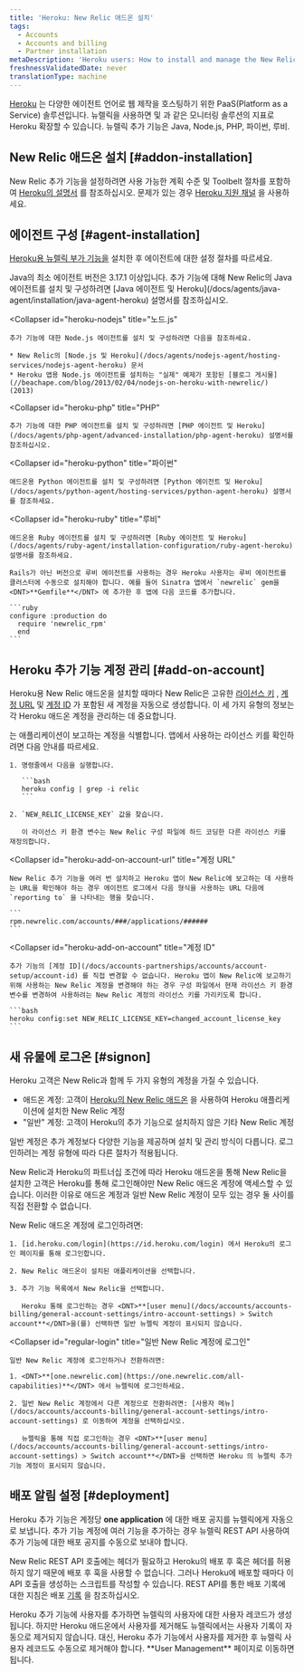 ```yaml
---
title: 'Heroku: New Relic 애드온 설치'
tags:
  - Accounts
  - Accounts and billing
  - Partner installation
metaDescription: 'Heroku users: How to install and manage the New Relic agent as an add-on account.'
freshnessValidatedDate: never
translationType: machine
---
```


[Heroku](https://devcenter.heroku.com/articles/newrelic) 는 다양한 에이전트 언어로 웹 제작을 호스팅하기 위한 PaaS(Platform as a Service) 솔루션입니다. 뉴렐릭을 사용하면 <InlinePopover type="apm"/>및 <InlinePopover type="browser"/>과 같은 모니터링 솔루션의 지표로 Heroku 확장할 수 있습니다. 뉴렐릭 추가 기능은 Java, Node.js, PHP, 파이썬, 루비.

## New Relic 애드온 설치 [#addon-installation]

New Relic 추가 기능을 설정하려면 사용 가능한 계획 수준 및 Toolbelt 절차를 포함하여 [Heroku의 설명서](https://devcenter.heroku.com/articles/newrelic) 를 참조하십시오. 문제가 있는 경우 [Heroku 지원 채널](https://devcenter.heroku.com/articles/support-channels) 을 사용하세요.

## 에이전트 구성 [#agent-installation]

[Heroku용 뉴렐릭 부가 기능을](https://devcenter.heroku.com/articles/newrelic) 설치한 후 <InlinePopover type="apm"/>에이전트에 대한 설정 절차를 따르세요.

<CollapserGroup>
  <Collapser
    id="heroku-java"
    title="자바"
  >
    Java의 최소 에이전트 버전은 3.17.1 이상입니다. 추가 기능에 대해 New Relic의 Java 에이전트를 설치 및 구성하려면 [Java 에이전트 및 Heroku](/docs/agents/java-agent/installation/java-agent-heroku) 설명서를 참조하십시오.
  </Collapser>

  <Collapser
    id="heroku-nodejs"
    title="노드.js"
  >
    추가 기능에 대한 Node.js 에이전트를 설치 및 구성하려면 다음을 참조하세요.

    * New Relic의 [Node.js 및 Heroku](/docs/agents/nodejs-agent/hosting-services/nodejs-agent-heroku) 문서
    * Heroku 앱용 Node.js 에이전트를 설치하는 "실제" 예제가 포함된 [블로그 게시물](//beachape.com/blog/2013/02/04/nodejs-on-heroku-with-newrelic/) (2013)
  </Collapser>

  <Collapser
    id="heroku-php"
    title="PHP"
  >
    추가 기능에 대한 PHP 에이전트를 설치 및 구성하려면 [PHP 에이전트 및 Heroku](/docs/agents/php-agent/advanced-installation/php-agent-heroku) 설명서를 참조하십시오.
  </Collapser>

  <Collapser
    id="heroku-python"
    title="파이썬"
  >
    애드온용 Python 에이전트를 설치 및 구성하려면 [Python 에이전트 및 Heroku](/docs/agents/python-agent/hosting-services/python-agent-heroku) 설명서를 참조하세요.
  </Collapser>

  <Collapser
    id="heroku-ruby"
    title="루비"
  >
    애드온용 Ruby 에이전트를 설치 및 구성하려면 [Ruby 에이전트 및 Heroku](/docs/agents/ruby-agent/installation-configuration/ruby-agent-heroku) 설명서를 참조하세요.

    Rails가 아닌 버전으로 루비 에이전트를 사용하는 경우 Heroku 사용자는 루비 에이전트를 클러스터에 수동으로 설치해야 합니다. 예를 들어 Sinatra 앱에서 `newrelic` gem을 <DNT>**Gemfile**</DNT> 에 추가한 후 앱에 다음 코드를 추가합니다.

    ```ruby
    configure :production do
      require 'newrelic_rpm'
      end
    ```
  </Collapser>
</CollapserGroup>

## Heroku 추가 기능 계정 관리 [#add-on-account]

Heroku용 New Relic 애드온을 설치할 때마다 New Relic은 고유한 [라이선스 키](#heroku-add-on-license-key) , [계정 URL](#heroku-add-on-account-url) 및 [계정 ID](#heroku-add-on-account) 가 포함된 새 계정을 자동으로 생성합니다. 이 세 가지 유형의 정보는 각 Heroku 애드온 계정을 관리하는 데 중요합니다.

<CollapserGroup>
  <Collapser
    id="heroku-add-on-license-key"
    title="라이센스 키"
  >
    <InlinePopover type="licenseKey"/>는 애플리케이션이 보고하는 계정을 식별합니다. 앱에서 사용하는 라이선스 키를 확인하려면 다음 안내를 따르세요.

    1. 명령줄에서 다음을 실행합니다.

       ```bash
       heroku config | grep -i relic
       ```

    2. `NEW_RELIC_LICENSE_KEY` 값을 찾습니다.

       이 라이선스 키 환경 변수는 New Relic 구성 파일에 하드 코딩한 다른 라이선스 키를 재정의합니다.
  </Collapser>

  <Collapser
    id="heroku-add-on-account-url"
    title="계정 URL"
  >
    New Relic 추가 기능을 여러 번 설치하고 Heroku 앱이 New Relic에 보고하는 데 사용하는 URL을 확인해야 하는 경우 에이전트 로그에서 다음 형식을 사용하는 URL 다음에 `reporting to` 을 나타내는 행을 찾습니다.

    ```
    rpm.newrelic.com/accounts/###/applications/######
    ```
  </Collapser>

  <Collapser
    id="heroku-add-on-account"
    title="계정 ID"
  >
    추가 기능의 [계정 ID](/docs/accounts-partnerships/accounts/account-setup/account-id) 를 직접 변경할 수 없습니다. Heroku 앱이 New Relic에 보고하기 위해 사용하는 New Relic 계정을 변경해야 하는 경우 구성 파일에서 현재 라이선스 키 환경 변수를 변경하여 사용하려는 New Relic 계정의 라이선스 키를 가리키도록 합니다.

    ```bash
    heroku config:set NEW_RELIC_LICENSE_KEY=changed_account_license_key
    ```
  </Collapser>
</CollapserGroup>

## 새 유물에 로그온 [#signon]

Heroku 고객은 New Relic과 함께 두 가지 유형의 계정을 가질 수 있습니다.

* 애드온 계정: 고객이 [Heroku의 New Relic 애드온](https://addons.heroku.com/newrelic) 을 사용하여 Heroku 애플리케이션에 설치한 New Relic 계정
* "일반" 계정: 고객이 Heroku의 추가 기능으로 설치하지 않은 기타 New Relic 계정

일반 계정은 추가 계정보다 다양한 기능을 제공하며 설치 및 관리 방식이 다릅니다. 로그인하려는 계정 유형에 따라 다른 절차가 적용됩니다.

New Relic과 Heroku의 파트너십 조건에 따라 Heroku 애드온을 통해 New Relic을 설치한 고객은 Heroku를 통해 로그인해야만 New Relic 애드온 계정에 액세스할 수 있습니다. 이러한 이유로 애드온 계정과 일반 New Relic 계정이 모두 있는 경우 둘 사이를 직접 전환할 수 없습니다.

<CollapserGroup>
  <Collapser
    id="heroku-add-on-login"
    title="Heroku를 통해 New Relic 애드온 계정에 로그인"
  >
    New Relic 애드온 계정에 로그인하려면:

    1. [id.heroku.com/login](https://id.heroku.com/login) 에서 Heroku의 로그인 페이지를 통해 로그인합니다.

    2. New Relic 애드온이 설치된 애플리케이션을 선택합니다.

    3. 추가 기능 목록에서 New Relic을 선택합니다.

       Heroku 통해 로그인하는 경우 <DNT>**[user menu](/docs/accounts/accounts-billing/general-account-settings/intro-account-settings) > Switch account**</DNT>을(를) 선택하면 일반 뉴렐릭 계정이 표시되지 않습니다.
  </Collapser>

  <Collapser
    id="regular-login"
    title="일반 New Relic 계정에 로그인"
  >
    일반 New Relic 계정에 로그인하거나 전환하려면:

    1. <DNT>**[one.newrelic.com](https://one.newrelic.com/all-capabilities)**</DNT> 에서 뉴렐릭에 로그인하세요.

    2. 일반 New Relic 계정에서 다른 계정으로 전환하려면: [사용자 메뉴](/docs/accounts/accounts-billing/general-account-settings/intro-account-settings) 로 이동하여 계정을 선택하십시오.

       뉴렐릭을 통해 직접 로그인하는 경우 <DNT>**[user menu](/docs/accounts/accounts-billing/general-account-settings/intro-account-settings) > Switch account**</DNT>을 선택하면 Heroku 의 뉴렐릭 추가 기능 계정이 표시되지 않습니다.
  </Collapser>
</CollapserGroup>

## 배포 알림 설정 [#deployment]

Heroku 추가 기능은 계정당 <DNT>**one application**</DNT> 에 대한 배포 공지를 뉴렐릭에게 자동으로 보냅니다. 추가 기능 계정에 여러 기능을 추가하는 경우 뉴렐릭 REST API 사용하여 추가 기능에 대한 배포 공지를 수동으로 보내야 합니다.

New Relic REST API 호출에는 헤더가 필요하고 Heroku의 배포 후 훅은 헤더를 허용하지 않기 때문에 배포 후 훅을 사용할 수 없습니다. 그러나 Heroku에 배포할 때마다 이 API 호출을 생성하는 스크립트를 작성할 수 있습니다. REST API를 통한 배포 기록에 대한 지침은 배포 [기록](/docs/apm/new-relic-apm/maintenance/recording-deployments#api) 을 참조하십시오.

<Callout variant="important">
  Heroku 추가 기능에 사용자를 추가하면 뉴렐릭의 사용자에 대한 사용자 레코드가 생성됩니다. 하지만 Heroku 애드온에서 사용자를 제거해도 뉴렐릭에서는 사용자 기록이 자동으로 제거되지 않습니다. 대신, Heroku 추가 기능에서 사용자를 제거한 후 뉴렐릭 사용자 레코드도 수동으로 제거해야 합니다. <DNT>**User Management**</DNT> 페이지로 이동하면 됩니다.
</Callout>
